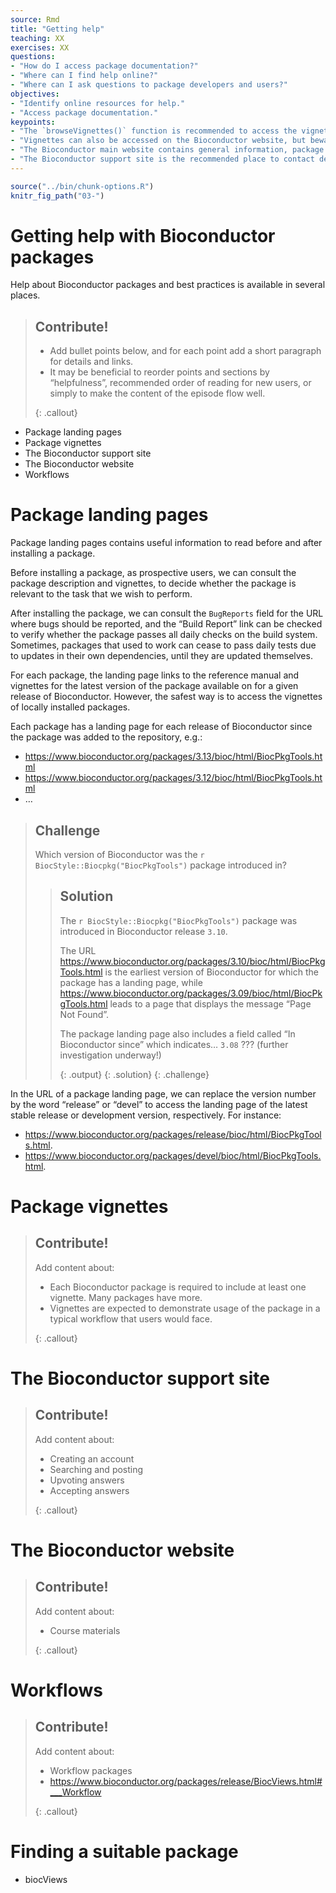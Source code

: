 ```yaml
---
source: Rmd
title: "Getting help"
teaching: XX
exercises: XX
questions:
- "How do I access package documentation?"
- "Where can I find help online?"
- "Where can I ask questions to package developers and users?"
objectives:
- "Identify online resources for help."
- "Access package documentation."
keypoints:
- "The `browseVignettes()` function is recommended to access the vignette(s) installed with each package."
- "Vignettes can also be accessed on the Bioconductor website, but beware of differences between package versions!"
- "The Bioconductor main website contains general information, package documentation, and course materials."
- "The Bioconductor support site is the recommended place to contact developers and ask questions."
---
```


```r
source("../bin/chunk-options.R")
knitr_fig_path("03-")
```


# Getting help with Bioconductor packages

Help about Bioconductor packages and best practices is available in several places.

> ## Contribute!
> 
> - Add bullet points below, and for each point add a short paragraph for details and links.
> - It may be beneficial to reorder points and sections by "helpfulness", recommended order of reading for new users, or simply to make the content of the episode flow well.
>
{: .callout}

- Package landing pages
- Package vignettes
- The Bioconductor support site
- The Bioconductor website
- Workflows


# Package landing pages

Package landing pages contains useful information to read before and after installing a package.

Before installing a package, as prospective users, we can consult the package description and vignettes, to decide whether the package is relevant to the task that we wish to perform.

After installing the package, we can consult the `BugReports` field for the URL where bugs should be reported, and the "Build Report" link can be checked to verify whether the package passes all daily checks on the build system.
Sometimes, packages that used to work can cease to pass daily tests due to updates in their own dependencies, until they are updated themselves.

For each package, the landing page links to the reference manual and vignettes for the latest version of the package available on for a given release of Bioconductor.
However, the safest way is to access the vignettes of locally installed packages.

Each package has a landing page for each release of Bioconductor since the package was added to the repository, e.g.:

- <https://www.bioconductor.org/packages/3.13/bioc/html/BiocPkgTools.html>
- <https://www.bioconductor.org/packages/3.12/bioc/html/BiocPkgTools.html>
- ...

> ## Challenge
> 
> Which version of Bioconductor was the `r BiocStyle::Biocpkg("BiocPkgTools")` package introduced in?
>
> > ## Solution
> >
> > The `r BiocStyle::Biocpkg("BiocPkgTools")` package was introduced in Bioconductor release `3.10`.
> >
> > The URL <https://www.bioconductor.org/packages/3.10/bioc/html/BiocPkgTools.html> is the earliest version of Bioconductor for which the package has a landing page,
> > while <https://www.bioconductor.org/packages/3.09/bioc/html/BiocPkgTools.html> leads to a page that displays the message "Page Not Found".
> >
> > The package landing page also includes a field called "In Bioconductor since" which indicates... `3.08` ??? (further investigation underway!)
> >
> > {: .output}
> {: .solution}
{: .challenge}

In the URL of a package landing page, we can replace the version number by the word "release" or "devel" to access the landing page of the latest stable release or development version, respectively.
For instance:

- <https://www.bioconductor.org/packages/release/bioc/html/BiocPkgTools.html>.
- <https://www.bioconductor.org/packages/devel/bioc/html/BiocPkgTools.html>.


# Package vignettes

> ## Contribute!
> 
> Add content about:
>
> - Each Bioconductor package is required to include at least one vignette. Many packages have more.
> - Vignettes are expected to demonstrate usage of the package in a typical workflow that users would face.
>
{: .callout}


# The Bioconductor support site

> ## Contribute!
> 
> Add content about:
>
> - Creating an account
> - Searching and posting
> - Upvoting answers
> - Accepting answers
>
{: .callout}

# The Bioconductor website

> ## Contribute!
> 
> Add content about:
>
> - Course materials
>
{: .callout}


# Workflows

> ## Contribute!
> 
> Add content about:
>
> - Workflow packages
> - <https://www.bioconductor.org/packages/release/BiocViews.html#___Workflow>
>
{: .callout}

# Finding a suitable package

* biocViews

